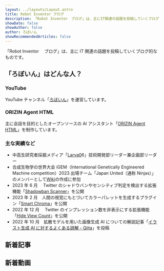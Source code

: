 ```yaml
---
layout: ../layouts/Layout.astro
title: Robot Inventor ブログ
description: 「Robot Inventor　ブログ」は、主にIT関連の話題を投稿していくブログ的なものです。
showDate: false
showAuthor: false
author: ろぼいん
showRecommendedArticles: false
---
```



「Robot Inventor 　ブログ」は、主に IT 関連の話題を投稿していくブログ的なものです。

## 「ろぼいん」はどんな人？

### YouTube

YouTube チャンネル「[ろぼいん](https://www.youtube.com/channel/UCJFnl1HIx-atCMWnDcKBrfw)」を運営しています。

### ORIZIN Agent HTML

主に会話を目的としたオープンソースの AI アシスタント「[ORIZIN Agent HTML](https://robot-inventor.github.io/ORIZIN-Agent-HTML/)」を制作しています。

### 主な実績など

- 中高生研究者採掘メディア「[Larva0](https://larva06.com/)6」技術開発部リーダー兼企画部リーダー
- 合成生物学の世界大会 iGEM（International Genetically Engineered Machine competition）2023 出場チーム「Japan United（通称 Ninjas）」のメンバーとして[Wiki](https://2023.igem.wiki/japan-united/)の作成に参加
- 2023 年 6 月　 Twitter のシャドウバンやセンシティブ判定を検出する拡張機能「[Shadowban Scanner](https://github.com/Robot-Inventor/shadowban-scanner)」を公開
- 2023 年 2 月　人間の視覚にもとづいてカラーパレットを生成するプラグイン「[Smart Chroma](https://www.figma.com/community/plugin/1202157980535479255/Smart-Chroma)」を公開
- 2022 年 12 月　 Twitter のインプレッション数を非表示にする拡張機能「[Hide View Count](https://github.com/Robot-Inventor/hide-view-count)」を公開
- 2022 年 10 月　拡散モデルを用いた画像生成 AI についての解説記事「[イラスト生成 AI に対するよくある誤解 - Qiita](https://qiita.com/Robot-Inventor/items/b01786235978a0bc38d9)」を投稿

## 新着記事

<LatestArticle />

## 新着動画

<LatestYouTube />
